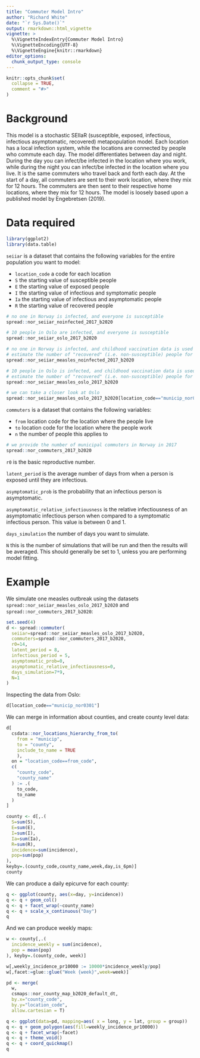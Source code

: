 ```yaml
---
title: "Commuter Model Intro"
author: "Richard White"
date: "`r Sys.Date()`"
output: rmarkdown::html_vignette
vignette: >
  %\VignetteIndexEntry{Commuter Model Intro}
  %\VignetteEncoding{UTF-8}
  %\VignetteEngine{knitr::rmarkdown}
editor_options: 
  chunk_output_type: console
---
```


```r
knitr::opts_chunk$set(
  collapse = TRUE,
  comment = "#>"
)
```

# Background

This model is a stochastic SEIIaR (susceptible, exposed, infectious, infectious asymptomatic, recovered) metapopulation model. Each location has a local infection system, while the locations are connected by people who commute each day. The model differentiates between day and night. During the day you can infect/be infected in the location where you work, while during the night you can infect/be infected in the location where you live. It is the same commuters who travel back and forth each day. At the start of a day, all commuters are sent to their work location, where they mix for 12 hours. The commuters are then sent to their respective home locations, where they mix for 12 hours. The model is loosely based upon a published model by Engebretsen (2019).

# Data required

```r
library(ggplot2)
library(data.table)
```

`seiiar` is a dataset that contains the following variables for the entire population you want to model:

- `location_code` a code for each location
- `S` the starting value of susceptible people
- `E` the starting value of exposed people
- `I` the starting value of infectious and symptomatic people
- `Ia` the starting value of infectious and asymptomatic people
- `R` the starting value of recovered people

```r
# no one in Norway is infected, and everyone is susceptible
spread::nor_seiiar_noinfected_2017_b2020

# 10 people in Oslo are infected, and everyone is susceptible
spread::nor_seiiar_oslo_2017_b2020

# no one in Norway is infected, and childhood vaccination data is used to
# estimate the number of "recovered" (i.e. non-susceptible) people for measles
spread::nor_seiiar_measles_noinfected_2017_b2020

# 10 people in Oslo is infected, and childhood vaccination data is used to
# estimate the number of "recovered" (i.e. non-susceptible) people for measles
spread::nor_seiiar_measles_oslo_2017_b2020

# we can take a closer look at Oslo
spread::nor_seiiar_measles_oslo_2017_b2020[location_code=="municip_nor0301"]
```

`commuters` is a dataset that contains the following variables:

- `from` location code for the location where the people live
- `to` location code for the location where the people work
- `n` the number of people this applies to

```r
# we provide the number of municipal commuters in Norway in 2017
spread::nor_commuters_2017_b2020
```

`r0` is the basic reproductive number.

`latent_period` is the average number of days from when a person is exposed until they are infectious.

`asymptomatic_prob` is the probability that an infectious person is asymptomatic.

`asymptomatic_relative_infectiousness` is the relative infectiousness of an asymptomatic infectious person when compared to a symptomatic infectious person. This value is between 0 and 1.

`days_simulation` the number of days you want to simulate.

`N` this is the number of simulations that will be run and then the results will be averaged. This should generally be set to 1, unless you are performing model fitting.

# Example


We simulate one measles outbreak using the datasets `spread::nor_seiiar_measles_oslo_2017_b2020` and `spread::nor_commuters_2017_b2020`:

```r
set.seed(4)
d <- spread::commuter(
  seiiar=spread::nor_seiiar_measles_oslo_2017_b2020,
  commuters=spread::nor_commuters_2017_b2020,
  r0=14,
  latent_period = 8,
  infectious_period = 5,
  asymptomatic_prob=0,
  asymptomatic_relative_infectiousness=0,
  days_simulation=7*9,
  N=1
)
```

Inspecting the data from Oslo:

```r
d[location_code=="municip_nor0301"]
```

We can merge in information about counties, and create county level data:

```r
d[
  csdata::nor_locations_hierarchy_from_to(
    from = "municip", 
    to = "county",
    include_to_name = TRUE
    ),
  on = "location_code==from_code",
  c(
    "county_code",
    "county_name"
  ) := .(
    to_code,
    to_name
  )
]

county <- d[,.(
  S=sum(S),
  E=sum(E),
  I=sum(I),
  Ia=sum(Ia),
  R=sum(R),
  incidence=sum(incidence),
  pop=sum(pop)
),
keyby=.(county_code,county_name,week,day,is_6pm)]
county
```

We can produce a daily epicurve for each county:
```r
q <- ggplot(county, aes(x=day, y=incidence))
q <- q + geom_col()
q <- q + facet_wrap(~county_name)
q <- q + scale_x_continuous("Day")
q
```

And we can produce weekly maps:

```r
w <- county[,.(
  incidence_weekly = sum(incidence),
  pop = mean(pop)
), keyby=.(county_code, week)]

w[,weekly_incidence_pr10000 := 10000*incidence_weekly/pop]
w[,facet:=glue::glue("Week {week}",week=week)]

pd <- merge(
  w,
  csmaps::nor_county_map_b2020_default_dt, 
  by.x="county_code",
  by.y="location_code",
  allow.cartesian = T)

q <- ggplot(data=pd, mapping=aes( x = long, y = lat, group = group))
q <- q + geom_polygon(aes(fill=weekly_incidence_pr10000))
q <- q + facet_wrap(~facet)
q <- q + theme_void()
q <- q + coord_quickmap()
q

```

